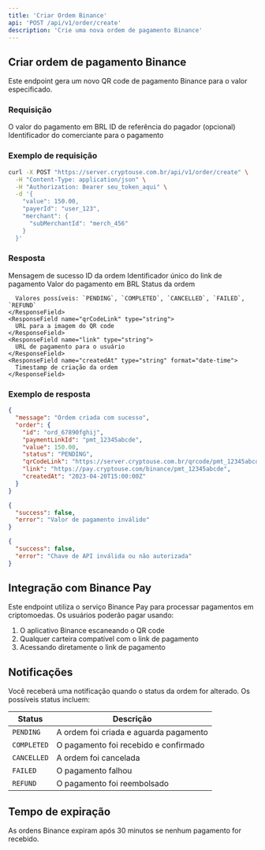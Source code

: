 ```yaml
---
title: 'Criar Ordem Binance'
api: 'POST /api/v1/order/create'
description: 'Crie uma nova ordem de pagamento Binance'
---
```


## Criar ordem de pagamento Binance

Este endpoint gera um novo QR code de pagamento Binance para o valor especificado.

### Requisição

<ParamField body="value" type="number" required>
  O valor do pagamento em BRL
</ParamField>

<ParamField body="payerId" type="string">
  ID de referência do pagador (opcional)
</ParamField>

<ParamField body="merchant" type="object">
  <Expandable title="Propriedades">
    <ParamField body="subMerchantId" type="string">
      Identificador do comerciante para o pagamento
    </ParamField>
  </Expandable>
</ParamField>

### Exemplo de requisição

```bash
curl -X POST "https://server.cryptouse.com.br/api/v1/order/create" \
  -H "Content-Type: application/json" \
  -H "Authorization: Bearer seu_token_aqui" \
  -d '{
    "value": 150.00,
    "payerId": "user_123",
    "merchant": {
      "subMerchantId": "merch_456"
    }
  }'
```

### Resposta

<ResponseField name="message" type="string">
  Mensagem de sucesso
</ResponseField>

<ResponseField name="order" type="object">
  <Expandable title="Propriedades">
    <ResponseField name="id" type="string">
      ID da ordem
    </ResponseField>
    <ResponseField name="paymentLinkId" type="string">
      Identificador único do link de pagamento
    </ResponseField>
    <ResponseField name="value" type="number">
      Valor do pagamento em BRL
    </ResponseField>
    <ResponseField name="status" type="string">
      Status da ordem
      
      Valores possíveis: `PENDING`, `COMPLETED`, `CANCELLED`, `FAILED`, `REFUND`
    </ResponseField>
    <ResponseField name="qrCodeLink" type="string">
      URL para a imagem do QR code
    </ResponseField>
    <ResponseField name="link" type="string">
      URL de pagamento para o usuário
    </ResponseField>
    <ResponseField name="createdAt" type="string" format="date-time">
      Timestamp de criação da ordem
    </ResponseField>
  </Expandable>
</ResponseField>

### Exemplo de resposta

<CodeGroup>

```json Sucesso (201)
{
  "message": "Ordem criada com sucesso",
  "order": {
    "id": "ord_67890fghij",
    "paymentLinkId": "pmt_12345abcde",
    "value": 150.00,
    "status": "PENDING",
    "qrCodeLink": "https://server.cryptouse.com.br/qrcode/pmt_12345abcde.png",
    "link": "https://pay.cryptouse.com/binance/pmt_12345abcde",
    "createdAt": "2023-04-20T15:00:00Z"
  }
}
```

```json Requisição inválida (400)
{
  "success": false,
  "error": "Valor de pagamento inválido"
}
```

```json Não autorizado (401)
{
  "success": false,
  "error": "Chave de API inválida ou não autorizada"
}
```

</CodeGroup>

## Integração com Binance Pay

Este endpoint utiliza o serviço Binance Pay para processar pagamentos em criptomoedas. Os usuários poderão pagar usando:

1. O aplicativo Binance escaneando o QR code
2. Qualquer carteira compatível com o link de pagamento
3. Acessando diretamente o link de pagamento

## Notificações

Você receberá uma notificação quando o status da ordem for alterado. Os possíveis status incluem:

| Status | Descrição |
|--------|-----------|
| `PENDING` | A ordem foi criada e aguarda pagamento |
| `COMPLETED` | O pagamento foi recebido e confirmado |
| `CANCELLED` | A ordem foi cancelada |
| `FAILED` | O pagamento falhou |
| `REFUND` | O pagamento foi reembolsado |

## Tempo de expiração

As ordens Binance expiram após 30 minutos se nenhum pagamento for recebido. 